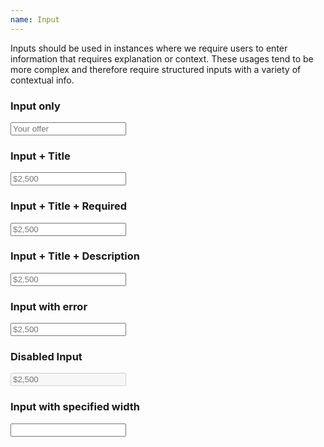 ```yaml
---
name: Input
---
```


Inputs should be used in instances where we require users to enter information that requires explanation or context. These usages tend to be more complex and therefore require structured inputs with a variety of contextual info. 

### Input only

<Playground>
  <Input placeholder="Your offer" />
</Playground>

### Input + Title

<Playground>
  <Input placeholder="$2,500" title="Your offer" />
</Playground>

### Input + Title + Required

<Playground>
  <Input placeholder="$2,500" required title="Your offer" />
</Playground>

### Input + Title + Description

<Playground>
  <Input description="Agree on a price with the seller." placeholder="$2,500" title="Your offer" />
</Playground>

### Input with error

<Playground>
  <Input description="Agree on a price with the seller." error="Something went wrong." placeholder="$2,500" title="Your offer" />
</Playground>

### Disabled Input

<Playground>
  <Input description="Agree on a price with the seller." disabled placeholder="$2,500" title="Your offer" />
</Playground>

### Input with specified width

<Playground>
  <Input width='50%' title="Your offer" />
</Playground>
